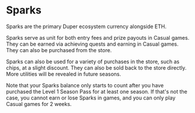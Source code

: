 # Sparks

Sparks are the primary Duper ecosystem currency alongside ETH.

Sparks serve as unit for both entry fees and prize payouts in Casual games. They can be earned via achieving quests and earning in Casual games. They can also be purchased from the store.

Sparks can also be used for a variety of purchases in the store, such as chips, at a slight discount. They can also be sold back to the store directly. More utilities will be revealed in future seasons.

Note that your Sparks balance only starts to count after you have purchased the Level 1 Season Pass for at least one season. If that's not the case, you cannot earn or lose Sparks in games, and you can only play Casual games for 2 weeks.